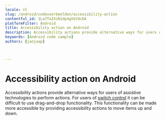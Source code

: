 ```yaml
---
locale: nl
slug: /android/codevoorbeelden/accessibility-action
contentful_id: 1La7TaIXiN1dp4gVUJ9cDA
platformFilter: Android
title: Accessibility action on Android
description: Accessibility actions provide alternative ways for users of assistive technologies to perform actions.
keywords: [Android code sample]
authors: [janjaap]


	
---
```


# Accessibility action on Android

Accessibility actions provide alternative ways for users of assistive technologies to perform actions. For users of [switch control](https://beta.appt.org/en/docs/ios/features/switch-control) it can be difficult to use drag-and-drop functionality. This functionality can be made more accessible by providing accessibility actions to move items up and down.

<CodeSample id="accessibility-action" locale="nl" platform="android"/>